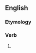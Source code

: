 ==English==

===Etymology===
{{suffix|en|suppress|eth}}

===Verb===
{{head|en|verb form}}

# {{en-archaic third-person singular of|suppress}}